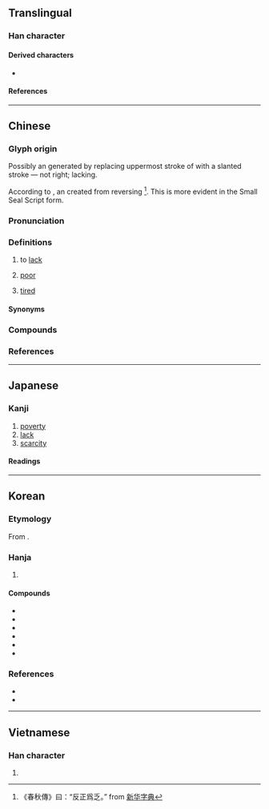{{character info}}
==Translingual==

===Han character===
{{Han char|rn=4|rad=丿|as=03|sn=4|four=20307|canj=HINO|ids=⿱㇒之}}

====Derived characters====
* {{l|mul|[[姂]], [[㞏]], [[柉]], [[泛]], [[疺]], [[眨]], [[砭]], [[窆]], [[䍇]], [[䒦]], [[覂]], [[貶]], [[𪀐]]}}

====References====
{{Han ref|kx=0082.100|dkj=00133|hdz=10034.030|uh=4E4F}}

----

==Chinese==
{{zh-forms|alt=𠂜,𠓟,𣥄}}

===Glyph origin===
{{Han etym}}
Possibly an {{liushu|i|nocap=1}} generated by replacing uppermost stroke of {{zh-l|*正|straight; right}} with a slanted stroke {{zh-l|*丿}} — not right; lacking.

According to ''{{w|Shuowen}}'', an {{liushu|i|nocap=1}} created from reversing {{zh-l|*正|straight; right}}<ref>《春秋傳》曰：“反正爲乏。” from [https://zidian.911cha.com/zi4e4f.html 新华字典]</ref>. This is more evident in the Small Seal Script form.

===Pronunciation===
{{zh-pron
|m=fá
|c=fat6
|h=gd=fad6
|mn=hoa̍t/ha̍t
|mn_note=hoa̍t - literary; ha̍t - vernacular
|mn-t=huag8/huêg8/hêg8/hak8
|mn-t_note=huag8/huêg8 - literary (huêg8 - Chaozhou); hêg8 - vernacular (“tired”); hak8 - vernacular (“to lack”)
|mc=y
|oc=y
|cat=v,a
}}

===Definitions===
{{zh-hanzi}}

# to [[lack]]
#: {{zh-x|缺乏|to lack; to be short of}}
# [[poor]]
#: {{zh-x|貧乏|poor}}
# [[tired]]
#: {{zh-x|疲乏|tired}}

====Synonyms====
{{zh-dial|累}}

===Compounds===
{{zh-der|不乏|不乏其人|不虞匱乏|中饋乏人|乏人|乏人問津|乏倦|乏味|乏善可陳|乏困|乏地|乏手|乏月|乏桶|乏樣子|乏煤|乏用|乏角兒|乏貨|乏趣|乏頓|人困馬乏|倦乏|分身乏術|力乏兵衰|力困筋乏|勞乏|匱乏|周急繼乏|回天乏術|回生乏術|困乏|害乏|家道消乏|彈性疲乏|後繼乏人|後繼乏力|承乏|振貧濟乏|春困秋乏|欲振乏力|歇乏|消乏|疲乏|疲乏強度|空乏|窮乏|絕乏|缺乏|謝乏|貧乏|賑窮濟乏|返魂乏術|道乏|銷乏|闕乏|養乏}}

===References===
<references/>

----

==Japanese==

===Kanji===
{{ja-kanji|grade=c|rs=丿04}}

# [[poverty]]
# [[lack]]
# [[scarcity]]

====Readings====
{{ja-readings
|goon=ぼう<ぼふ
|kanon=ほう<はふ
|kanyoon=ぼう<ばふ
|kun=とぼ-し.い
}}

----

==Korean==

===Etymology===
From {{der|ko|ltc|-}} {{ltc-l|乏|id=1}}.

===Hanja===
{{ko-hanja|모자라다|모자랄|핍}}

# {{hanja form of|핍|[[lack]]}}

====Compounds====
{{top3}}
* {{ko-l|결핍|[[lack]]|缺乏}}
* {{ko-l|곤핍|being [[fatigued]]|困乏}}
* {{ko-l|궁핍|[[poverty]], [[privation]]|窮乏}}
* {{ko-l|빈핍|[[poverty]]|貧乏}}
* {{ko-l|절핍|[[exhaustion]]|絶乏}}
* {{ko-l|핍혈|[[hyphema]]|乏血}}
{{bottom}}

===References===
* {{R:hanjadoc|50}}
* {{Hanja ref|nav=12238}}

----

==Vietnamese==

===Han character===
{{vi-readings|reading=phạp, phạc|rs=丿04}}
# {{rfdef|vi|sort=丿04}}